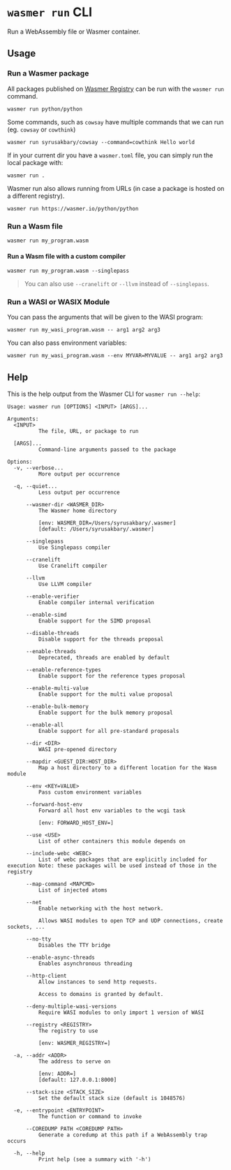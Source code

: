 # `wasmer run` CLI

Run a WebAssembly file or Wasmer container.

## Usage

### Run a Wasmer package

All packages published on [Wasmer Registry](/registry) can be run with the `wasmer run` command.

```
wasmer run python/python
```

Some commands, such as `cowsay` have multiple commands that we can run (eg. `cowsay` or `cowthink`)

```
wasmer run syrusakbary/cowsay --command=cowthink Hello world
```

If in your current dir you have a `wasmer.toml` file, you can simply run the local package with:

```
wasmer run .
```

Wasmer run also allows running from URLs (in case a package is hosted on a different registry).

```
wasmer run https://wasmer.io/python/python
```


### Run a Wasm file

```
wasmer run my_program.wasm
```

#### Run a Wasm file with a custom compiler

```
wasmer run my_program.wasm --singlepass
```

> You can also use `--cranelift` or `--llvm` instead of `--singlepass`.

### Run a WASI or WASIX Module

You can pass the arguments that will be given to the WASI program:

```
wasmer run my_wasi_program.wasm -- arg1 arg2 arg3
```

You can also pass environment variables:

```
wasmer run my_wasi_program.wasm --env MYVAR=MYVALUE -- arg1 arg2 arg3
```


## Help

This is the help output from the Wasmer CLI for `wasmer run --help`:

```
Usage: wasmer run [OPTIONS] <INPUT> [ARGS]...

Arguments:
  <INPUT>
          The file, URL, or package to run

  [ARGS]...
          Command-line arguments passed to the package

Options:
  -v, --verbose...
          More output per occurrence

  -q, --quiet...
          Less output per occurrence

      --wasmer-dir <WASMER_DIR>
          The Wasmer home directory

          [env: WASMER_DIR=/Users/syrusakbary/.wasmer]
          [default: /Users/syrusakbary/.wasmer]

      --singlepass
          Use Singlepass compiler

      --cranelift
          Use Cranelift compiler

      --llvm
          Use LLVM compiler

      --enable-verifier
          Enable compiler internal verification

      --enable-simd
          Enable support for the SIMD proposal

      --disable-threads
          Disable support for the threads proposal

      --enable-threads
          Deprecated, threads are enabled by default

      --enable-reference-types
          Enable support for the reference types proposal

      --enable-multi-value
          Enable support for the multi value proposal

      --enable-bulk-memory
          Enable support for the bulk memory proposal

      --enable-all
          Enable support for all pre-standard proposals

      --dir <DIR>
          WASI pre-opened directory

      --mapdir <GUEST_DIR:HOST_DIR>
          Map a host directory to a different location for the Wasm module

      --env <KEY=VALUE>
          Pass custom environment variables

      --forward-host-env
          Forward all host env variables to the wcgi task

          [env: FORWARD_HOST_ENV=]

      --use <USE>
          List of other containers this module depends on

      --include-webc <WEBC>
          List of webc packages that are explicitly included for execution Note: these packages will be used instead of those in the registry

      --map-command <MAPCMD>
          List of injected atoms

      --net
          Enable networking with the host network.

          Allows WASI modules to open TCP and UDP connections, create sockets, ...

      --no-tty
          Disables the TTY bridge

      --enable-async-threads
          Enables asynchronous threading

      --http-client
          Allow instances to send http requests.

          Access to domains is granted by default.

      --deny-multiple-wasi-versions
          Require WASI modules to only import 1 version of WASI

      --registry <REGISTRY>
          The registry to use

          [env: WASMER_REGISTRY=]

  -a, --addr <ADDR>
          The address to serve on

          [env: ADDR=]
          [default: 127.0.0.1:8000]

      --stack-size <STACK_SIZE>
          Set the default stack size (default is 1048576)

  -e, --entrypoint <ENTRYPOINT>
          The function or command to invoke

      --COREDUMP PATH <COREDUMP PATH>
          Generate a coredump at this path if a WebAssembly trap occurs

  -h, --help
          Print help (see a summary with '-h')
```